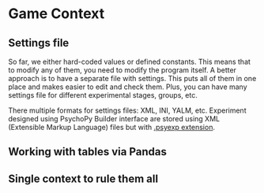 # Game Context

## Settings file
So far, we either hard-coded values or defined constants. This means that to modify any of them, you need to modify the program itself. A better approach is to have a separate file with settings. This puts all of them in one place and makes easier to edit and check them. Plus, you can have many settings file for different experimental stages, groups, etc.

There multiple formats for settings files: XML, INI, YALM, etc. Experiment designed using PsychoPy Builder interface are stored using XML (Extensible Markup Language) files but with [.psyexp extension](https://www.psychopy.org/psyexp.html).

## Working with tables via Pandas


## Single context to rule them all


